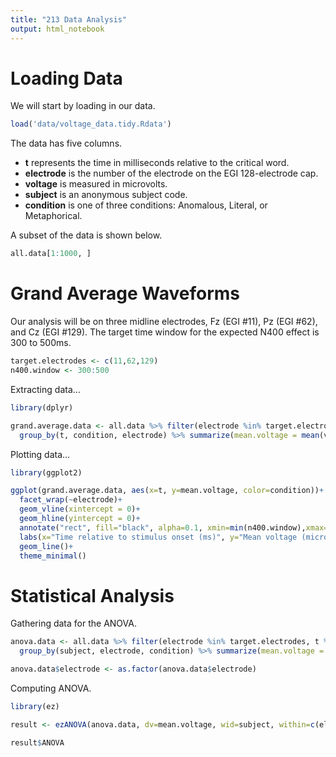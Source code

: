 ```yaml
---
title: "213 Data Analysis"
output: html_notebook
---
```


# Loading Data

We will start by loading in our data.

```r
load('data/voltage_data.tidy.Rdata')
```

The data has five columns. 

* **t** represents the time in milliseconds relative to the critical word.
* **electrode** is the number of the electrode on the EGI 128-electrode cap.
* **voltage** is measured in microvolts.
* **subject** is an anonymous subject code.
* **condition** is one of three conditions: Anomalous, Literal, or Metaphorical.

A subset of the data is shown below.

```r
all.data[1:1000, ]
```

# Grand Average Waveforms

Our analysis will be on three midline electrodes, Fz (EGI #11), Pz (EGI #62), and Cz (EGI #129). The target time window for the expected N400 effect is 300 to 500ms.

```r
target.electrodes <- c(11,62,129)
n400.window <- 300:500
```

Extracting data...

```r
library(dplyr)

grand.average.data <- all.data %>% filter(electrode %in% target.electrodes) %>% 
  group_by(t, condition, electrode) %>% summarize(mean.voltage = mean(voltage))
```

Plotting data...

```r
library(ggplot2)

ggplot(grand.average.data, aes(x=t, y=mean.voltage, color=condition))+
  facet_wrap(~electrode)+
  geom_vline(xintercept = 0)+
  geom_hline(yintercept = 0)+
  annotate("rect", fill="black", alpha=0.1, xmin=min(n400.window),xmax=max(n400.window), ymin=-5, ymax=5)+
  labs(x="Time relative to stimulus onset (ms)", y="Mean voltage (microvolts)")+
  geom_line()+
  theme_minimal()
```


# Statistical Analysis

Gathering data for the ANOVA.

```r

anova.data <- all.data %>% filter(electrode %in% target.electrodes, t %in% n400.window) %>%
  group_by(subject, electrode, condition) %>% summarize(mean.voltage = mean(voltage))

anova.data$electrode <- as.factor(anova.data$electrode)

```

Computing ANOVA.

```r
library(ez)

result <- ezANOVA(anova.data, dv=mean.voltage, wid=subject, within=c(electrode, condition))

result$ANOVA
```